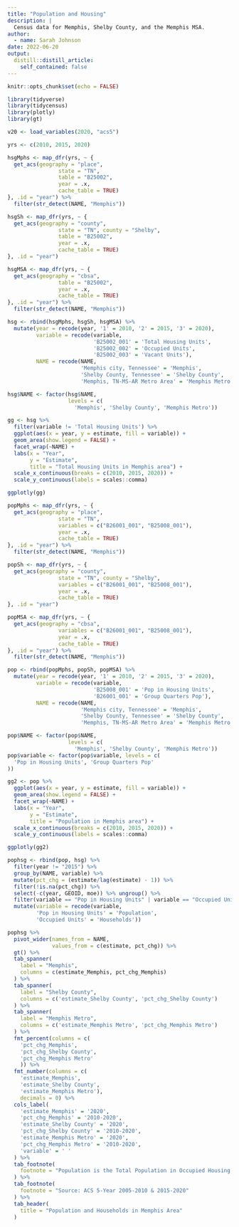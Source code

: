 ```yaml
---
title: "Population and Housing"
description: |
  Census data for Memphis, Shelby County, and the Memphis MSA.
author:
  - name: Sarah Johnson
date: 2022-06-20
output:
  distill::distill_article:
    self_contained: false
---
```


```r
knitr::opts_chunk$set(echo = FALSE)
```

```r
library(tidyverse)
library(tidycensus)
library(plotly)
library(gt)
```

```r
v20 <- load_variables(2020, "acs5")

yrs <- c(2010, 2015, 2020)
```

```r
hsgMphs <- map_dfr(yrs, ~ {
  get_acs(geography = "place",
                state = "TN",
                table = "B25002",
                year = .x,
                cache_table = TRUE)
}, .id = "year") %>% 
  filter(str_detect(NAME, "Memphis")) 

hsgSh <- map_dfr(yrs, ~ {
  get_acs(geography = "county",
                state = "TN", county = "Shelby",
                table = "B25002",
                year = .x,
                cache_table = TRUE)
}, .id = "year")

hsgMSA <- map_dfr(yrs, ~ {
  get_acs(geography = "cbsa",
                table = "B25002",
                year = .x,
                cache_table = TRUE)
}, .id = "year") %>% 
  filter(str_detect(NAME, "Memphis"))
```

```r
hsg <- rbind(hsgMphs, hsgSh, hsgMSA) %>% 
  mutate(year = recode(year, '1' = 2010, '2' = 2015, '3' = 2020),
         variable = recode(variable,
                           'B25002_001' = 'Total Housing Units',
                           'B25002_002' = 'Occupied Units',
                           'B25002_003' = 'Vacant Units'),
         NAME = recode(NAME, 
                       'Memphis city, Tennessee' = 'Memphis',
                       'Shelby County, Tennessee' = 'Shelby County',
                       'Memphis, TN-MS-AR Metro Area' = 'Memphis Metro')) 

hsg$NAME <- factor(hsg$NAME, 
                   levels = c(
                     'Memphis', 'Shelby County', 'Memphis Metro'))
```

```r
gg <- hsg %>% 
  filter(variable != 'Total Housing Units') %>% 
  ggplot(aes(x = year, y = estimate, fill = variable)) +
  geom_area(show.legend = FALSE) +
  facet_wrap(~NAME) +
  labs(x = "Year",
       y = "Estimate",
       title = "Total Housing Units in Memphis area") +
  scale_x_continuous(breaks = c(2010, 2015, 2020)) +
  scale_y_continuous(labels = scales::comma)

ggplotly(gg)
```

```r
popMphs <- map_dfr(yrs, ~ {
  get_acs(geography = "place",
                state = "TN",
                variables = c("B26001_001", "B25008_001"),
                year = .x,
                cache_table = TRUE)
}, .id = "year") %>% 
  filter(str_detect(NAME, "Memphis")) 

popSh <- map_dfr(yrs, ~ {
  get_acs(geography = "county",
                state = "TN", county = "Shelby",
                variables = c("B26001_001", "B25008_001"),
                year = .x,
                cache_table = TRUE)
}, .id = "year")

popMSA <- map_dfr(yrs, ~ {
  get_acs(geography = "cbsa",
                variables = c("B26001_001", "B25008_001"),
                year = .x,
                cache_table = TRUE)
}, .id = "year") %>% 
  filter(str_detect(NAME, "Memphis"))
```

```r
pop <- rbind(popMphs, popSh, popMSA) %>% 
  mutate(year = recode(year, '1' = 2010, '2' = 2015, '3' = 2020),
         variable = recode(variable,
                           'B25008_001' = 'Pop in Housing Units',
                           'B26001_001' = 'Group Quarters Pop'),
         NAME = recode(NAME, 
                       'Memphis city, Tennessee' = 'Memphis',
                       'Shelby County, Tennessee' = 'Shelby County',
                       'Memphis, TN-MS-AR Metro Area' = 'Memphis Metro')) 

pop$NAME <- factor(pop$NAME, 
                   levels = c(
                     'Memphis', 'Shelby County', 'Memphis Metro'))
pop$variable <- factor(pop$variable, levels = c(
  'Pop in Housing Units', 'Group Quarters Pop'
))
```

```r
gg2 <- pop %>% 
  ggplot(aes(x = year, y = estimate, fill = variable)) +
  geom_area(show.legend = FALSE) +
  facet_wrap(~NAME) +
  labs(x = "Year",
       y = "Estimate",
       title = "Population in Memphis area") +
  scale_x_continuous(breaks = c(2010, 2015, 2020)) +
  scale_y_continuous(labels = scales::comma)

ggplotly(gg2)
```

```r
pophsg <- rbind(pop, hsg) %>% 
  filter(year != "2015") %>% 
  group_by(NAME, variable) %>% 
  mutate(pct_chg = (estimate/lag(estimate) - 1)) %>% 
  filter(!is.na(pct_chg)) %>% 
  select(-c(year, GEOID, moe)) %>% ungroup() %>% 
  filter(variable == "Pop in Housing Units" | variable == "Occupied Units") %>% 
  mutate(variable = recode(variable, 
         'Pop in Housing Units' = 'Population',
         'Occupied Units' = 'Households'))
```

```r
pophsg %>% 
  pivot_wider(names_from = NAME, 
              values_from = c(estimate, pct_chg)) %>% 
  gt() %>% 
  tab_spanner(
    label = "Memphis",
    columns = c(estimate_Memphis, pct_chg_Memphis)
  ) %>% 
  tab_spanner(
    label = "Shelby County",
    columns = c('estimate_Shelby County', 'pct_chg_Shelby County')
  ) %>% 
  tab_spanner(
    label = "Memphis Metro",
    columns = c('estimate_Memphis Metro', 'pct_chg_Memphis Metro')
  ) %>% 
  fmt_percent(columns = c(
    'pct_chg_Memphis',
    'pct_chg_Shelby County',
    'pct_chg_Memphis Metro'
    )) %>% 
  fmt_number(columns = c(
    'estimate_Memphis', 
    'estimate_Shelby County',
    'estimate_Memphis Metro'),
    decimals = 0) %>% 
  cols_label(
    'estimate_Memphis' = '2020',
    'pct_chg_Memphis' = '2010-2020',
    'estimate_Shelby County' = '2020', 
    'pct_chg_Shelby County' = '2010-2020',
    'estimate_Memphis Metro' = '2020', 
    'pct_chg_Memphis Metro' = '2010-2020',
    'variable' = ' '
  ) %>% 
  tab_footnote(
    footnote = "Population is the Total Population in Occupied Housing, which excludes people living in group quarters."
  ) %>% 
  tab_footnote(
    footnote = "Source: ACS 5-Year 2005-2010 & 2015-2020"
  ) %>% 
  tab_header(
    title = "Population and Households in Memphis Area"
  )
```
